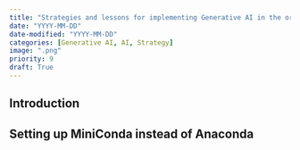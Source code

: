 ```yaml
---
title: "Strategies and lessons for implementing Generative AI in the organization"
date: "YYYY-MM-DD"
date-modified: "YYYY-MM-DD"
categories: [Generative AI, AI, Strategy]
image: ".png"
priority: 9
draft: True
---
```


## Introduction


## Setting up MiniConda instead of Anaconda


## 


